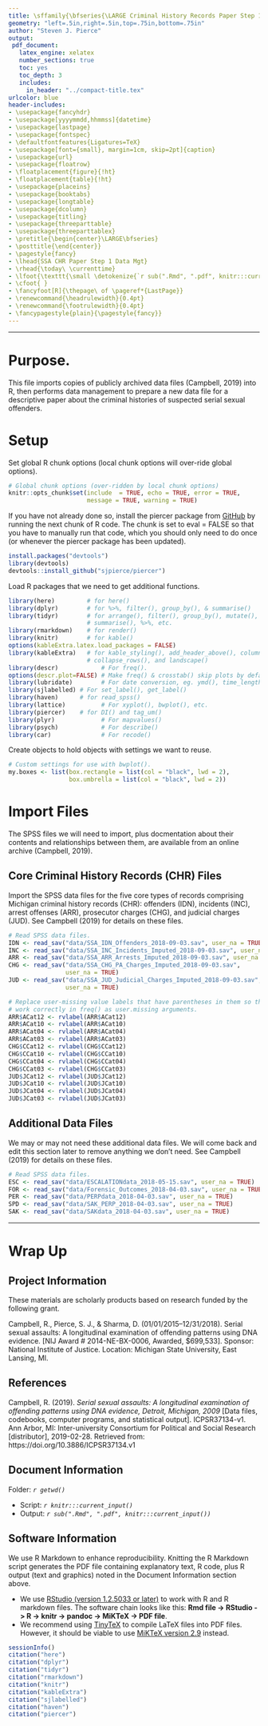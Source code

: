 ```yaml
---
title: \sffamily{\bfseries{\LARGE Criminal History Records Paper Step 1 (Data Management)}}
geometry: "left=.5in,right=.5in,top=.75in,bottom=.75in"
author: "Steven J. Pierce"
output:
 pdf_document:
   latex_engine: xelatex
   number_sections: true
   toc: yes
   toc_depth: 3
   includes:
     in_header: "../compact-title.tex"
urlcolor: blue
header-includes:
- \usepackage{fancyhdr}
- \usepackage[yyyymmdd,hhmmss]{datetime}
- \usepackage{lastpage}
- \usepackage{fontspec}
- \defaultfontfeatures{Ligatures=TeX}
- \usepackage[font={small}, margin=1cm, skip=2pt]{caption}
- \usepackage{url}
- \usepackage{floatrow}
- \floatplacement{figure}{!ht}
- \floatplacement{table}{!ht}
- \usepackage{placeins}
- \usepackage{booktabs}
- \usepackage{longtable}
- \usepackage{dcolumn}
- \usepackage{titling}
- \usepackage{threeparttable}
- \usepackage{threeparttablex}
- \pretitle{\begin{center}\LARGE\bfseries}
- \posttitle{\end{center}}
- \pagestyle{fancy}
- \lhead{SSA CHR Paper Step 1 Data Mgt}
- \rhead{\today\ \currenttime}
- \lfoot{\texttt{\small \detokenize{`r sub(".Rmd", ".pdf", knitr:::current_input(dir = FALSE))`}}} 
- \cfoot{ }
- \fancyfoot[R]{\thepage\ of \pageref*{LastPage}}
- \renewcommand{\headrulewidth}{0.4pt}
- \renewcommand{\footrulewidth}{0.4pt}
- \fancypagestyle{plain}{\pagestyle{fancy}}
---
```


********************************************************************************  
\FloatBarrier

# Purpose.
This file imports copies of publicly archived data files (Campbell, 2019) into 
R, then performs data management to prepare a new data file for a descriptive 
paper about the criminal histories of suspected serial sexual offenders.  


\FloatBarrier

# Setup
Set global R chunk options (local chunk options will over-ride global options). 

``` r
# Global chunk options (over-ridden by local chunk options)
knitr::opts_chunk$set(include  = TRUE, echo = TRUE, error = TRUE, 
                      message = TRUE, warning = TRUE)
```

If you have not already done so, install the piercer package from 
[GitHub](https://github.com/sjpierce/piercer) by running the next chunk of R 
code. The chunk is set to eval = FALSE so that you have to manually run that 
code, which you should only need to do once (or whenever the piercer package 
has been updated). 

```r
install.packages("devtools")
library(devtools)
devtools::install_github("sjpierce/piercer")
```

Load R packages that we need to get additional functions. 

``` r
library(here)         # for here()
library(dplyr)        # for %>%, filter(), group_by(), & summarise()
library(tidyr)        # for arrange(), filter(), group_by(), mutate(), spread(), 
                      # summarise(), %>%, etc. 
library(rmarkdown)    # for render()
library(knitr)        # for kable()
options(kableExtra.latex.load_packages = FALSE)
library(kableExtra)   # for kable_styling(), add_header_above(), column_spec(),
                      # collapse_rows(), and landscape()
library(descr)            # For freq().
options(descr.plot=FALSE) # Make freq() & crosstab() skip plots by default.
library(lubridate)        # For date conversion, eg. ymd(), time_length().
library(sjlabelled) # For set_label(), get_label()
library(haven)      # for read_spss()
library(lattice)          # For xyplot(), bwplot(), etc. 
library(piercer)    # for DI() and tag_um()
library(plyr)             # For mapvalues()
library(psych)            # For describe()
library(car)              # For recode()
```

Create objects to hold objects with settings we want to reuse. 

```r
# Custom settings for use with bwplot().
my.boxes <- list(box.rectangle = list(col = "black", lwd = 2), 
                 box.umbrella = list(col = "black", lwd = 2))
```

\FloatBarrier

# Import Files
The SPSS files we will need to import, plus docmentation about their contents
and relationships between them, are available from an online archive (Campbell,
2019).

\FloatBarrier

## Core Criminal History Records (CHR) Files
Import the SPSS data files for the five core types of records comprising
Michigan criminal history records (CHR): offenders (IDN), incidents (INC),
arrest offenses (ARR), prosecutor charges (CHG), and judicial charges (JUD). 
See Campbell (2019) for details on these files. 

``` r
# Read SPSS data files.
IDN <- read_sav("data/SSA_IDN_Offenders_2018-09-03.sav", user_na = TRUE)
INC <- read_sav("data/SSA_INC_Incidents_Imputed_2018-09-03.sav", user_na = TRUE)
ARR <- read_sav("data/SSA_ARR_Arrests_Imputed_2018-09-03.sav", user_na = TRUE)
CHG <- read_sav("data/SSA_CHG_PA_Charges_Imputed_2018-09-03.sav", 
                user_na = TRUE)
JUD <- read_sav("data/SSA_JUD_Judicial_Charges_Imputed_2018-09-03.sav", 
                user_na = TRUE) 

# Replace user-missing value labels that have parentheses in them so they will
# work correctly in freq() as user.missing arguments. 
ARR$ACat12 <- rvlabel(ARR$ACat12)
ARR$ACat10 <- rvlabel(ARR$ACat10)
ARR$ACat04 <- rvlabel(ARR$ACat04)
ARR$ACat03 <- rvlabel(ARR$ACat03)
CHG$CCat12 <- rvlabel(CHG$CCat12)
CHG$CCat10 <- rvlabel(CHG$CCat10)
CHG$CCat04 <- rvlabel(CHG$CCat04)
CHG$CCat03 <- rvlabel(CHG$CCat03)
JUD$JCat12 <- rvlabel(JUD$JCat12)
JUD$JCat10 <- rvlabel(JUD$JCat10)
JUD$JCat04 <- rvlabel(JUD$JCat04)
JUD$JCat03 <- rvlabel(JUD$JCat03)
```

\FloatBarrier

## Additional Data Files
We may or may not need these additional data files. We will come back and edit 
this section later to remove anything we don't need. See Campbell (2019) for 
details on these files. 

``` r
# Read SPSS data files.
ESC <- read_sav("data/ESCALATIONdata_2018-05-15.sav", user_na = TRUE)
FOR <- read_sav("data/Forensic_Outcomes_2018-04-03.sav", user_na = TRUE)
PER <- read_sav("data/PERPdata_2018-04-03.sav", user_na = TRUE)
SPD <- read_sav("data/SAK_PERP_2018-04-03.sav", user_na = TRUE)
SAK <- read_sav("data/SAKdata_2018-04-03.sav", user_na = TRUE) 
```


********************************************************************************
# Wrap Up

\FloatBarrier

## Project Information
These materials are scholarly products based on research funded by the following 
grant. 

Campbell, R., Pierce, S. J., & Sharma, D. (01/01/2015–12/31/2018). Serial sexual
assaults: A longitudinal examination of offending patterns using DNA evidence.
[NIJ Award # 2014-NE-BX-0006, Awarded, $699,533]. Sponsor: National Institute of
Justice. Location: Michigan State University, East Lansing, MI.

\FloatBarrier

## References
Campbell, R. (2019). *Serial sexual assaults: A longitudinal examination of
offending patterns using DNA evidence, Detroit, Michigan, 2009* [Data files,
codebooks, computer programs, and statistical output]. ICPSR37134-v1. Ann Arbor,
MI: Inter-university Consortium for Political and Social Research [distributor],
2019-02-28. Retrieved from: https://doi.org/10.3886/ICPSR37134.v1


\FloatBarrier

## Document Information
Folder: *`r getwd()`*

* Script: *`r knitr:::current_input()`*
* Output: *`r sub(".Rmd", ".pdf", knitr:::current_input())`*

\FloatBarrier

## Software Information
We use R Markdown to enhance reproducibility. Knitting the R Markdown script
generates the PDF file containing explanatory text, R code, plus R output 
(text and graphics) noted in the Document Information section above.

- We use [RStudio (version 1.2.5033 or later)](www.rstudio.org) to work with 
  R and R markdown files. The software chain looks like this:
  **Rmd file -> RStudio -> R -> knitr -> pandoc -> MiKTeX -> PDF file**.
- We recommend using [TinyTeX](https://yihui.org/tinytex/) to compile LaTeX files 
  into PDF files. However, it should be viable to use 
  [MiKTeX version 2.9](https://miktex.org) instead. 
  

``` r
sessionInfo()
citation("here")
citation("dplyr")
citation("tidyr")
citation("rmarkdown")
citation("knitr")
citation("kableExtra")
citation("sjlabelled")
citation("haven")
citation("piercer")
```
